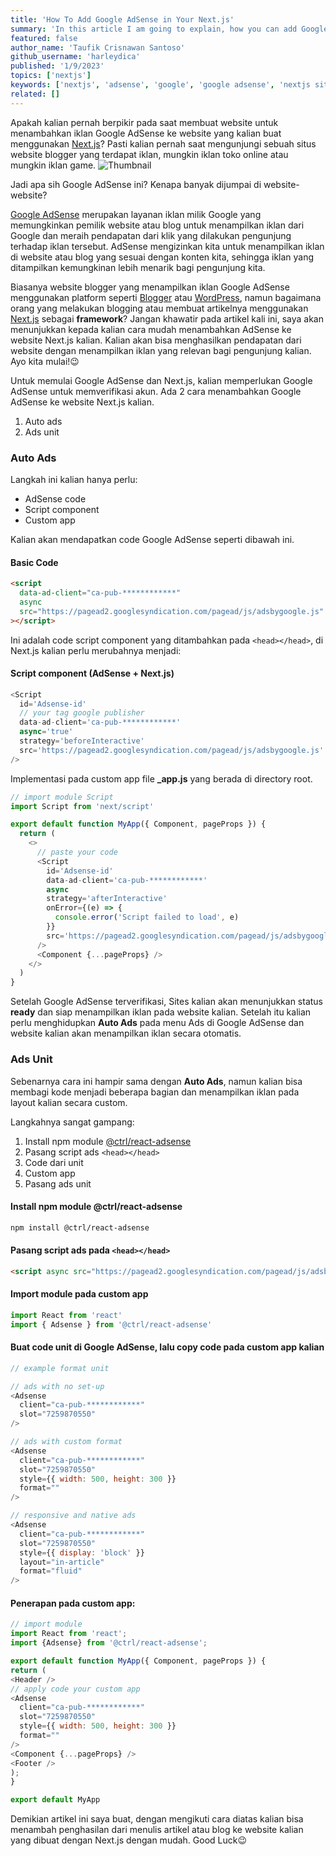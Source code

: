 ```yaml
---
title: 'How To Add Google AdSense in Your Next.js'
summary: 'In this article I am going to explain, how you can add Google AdSense in Next.js sites (or any other react applications).. How? read this article to the end😉'
featured: false
author_name: 'Taufik Crisnawan Santoso'
github_username: 'harleydica'
published: '1/9/2023'
topics: ['nextjs']
keywords: ['nextjs', 'adsense', 'google', 'google adsense', 'nextjs sites', 'framework nextjs']
related: []
---
```


Apakah kalian pernah berpikir pada saat membuat website untuk menambahkan iklan Google AdSense ke website yang kalian buat menggunakan [Next.js](https://nextjs.org)? Pasti kalian pernah saat mengunjungi sebuah situs website blogger yang terdapat iklan, mungkin iklan toko online atau mungkin iklan game.
![Thumbnail](https://ik.imagekit.io/taufik/blog/how-to-add-adsense-nextjs/adsense_nextjs.png 'Thumbnail')

Jadi apa sih Google AdSense ini? Kenapa banyak dijumpai di website-website?

[Google AdSense](https://www.google.com/intl/id_id/adsense/start) merupakan layanan iklan milik Google yang memungkinkan pemilik website atau blog untuk menampilkan iklan dari Google dan meraih pendapatan dari klik yang dilakukan pengunjung terhadap iklan tersebut. AdSense mengizinkan kita untuk menampilkan iklan di website atau blog yang sesuai dengan konten kita, sehingga iklan yang ditampilkan kemungkinan lebih menarik bagi pengunjung kita.

Biasanya website blogger yang menampilkan iklan Google AdSense menggunakan platform seperti [Blogger](https://www.blogger.com) atau [WordPress](https://wordpress.com), namun bagaimana orang yang melakukan blogging atau membuat artikelnya menggunakan [Next.js](https://nextjs.org) sebagai **framework**? Jangan khawatir pada artikel kali ini, saya akan menunjukkan kepada kalian cara mudah menambahkan AdSense ke website Next.js kalian. Kalian akan bisa menghasilkan pendapatan dari website dengan menampilkan iklan yang relevan bagi pengunjung kalian. Ayo kita mulai!😉

Untuk memulai Google AdSense dan Next.js, kalian memperlukan Google AdSense untuk memverifikasi akun. Ada 2 cara menambahkan Google AdSense ke website Next.js kalian.

1. Auto ads
2. Ads unit

### Auto Ads

Langkah ini kalian hanya perlu:

- AdSense code
- Script component
- Custom app

Kalian akan mendapatkan code Google AdSense seperti dibawah ini.

#### Basic Code

```html
<script
  data-ad-client="ca-pub-************"
  async
  src="https://pagead2.googlesyndication.com/pagead/js/adsbygoogle.js"
></script>
```

Ini adalah code script component yang ditambahkan pada `<head></head>`, di Next.js kalian perlu merubahnya menjadi:

#### Script component (AdSense + Next.js)

```js
<Script
  id='Adsense-id'
  // your tag google publisher
  data-ad-client='ca-pub-************'
  async='true'
  strategy='beforeInteractive'
  src='https://pagead2.googlesyndication.com/pagead/js/adsbygoogle.js'
/>
```

Implementasi pada custom app file **\_app.js** yang berada di directory root.

```js
// import module Script
import Script from 'next/script'

export default function MyApp({ Component, pageProps }) {
  return (
    <>
      // paste your code
      <Script
        id='Adsense-id'
        data-ad-client='ca-pub-************'
        async
        strategy='afterInteractive'
        onError={(e) => {
          console.error('Script failed to load', e)
        }}
        src='https://pagead2.googlesyndication.com/pagead/js/adsbygoogle.js'
      />
      <Component {...pageProps} />
    </>
  )
}
```

Setelah Google AdSense terverifikasi, Sites kalian akan menunjukkan status **ready** dan siap menampilkan iklan pada website kalian. Setelah itu kalian perlu menghidupkan **Auto Ads** pada menu Ads di Google AdSense dan website kalian akan menampilkan iklan secara otomatis.

### Ads Unit

Sebenarnya cara ini hampir sama dengan **Auto Ads**, namun kalian bisa membagi kode menjadi beberapa bagian dan menampilkan iklan pada layout kalian secara custom.

Langkahnya sangat gampang:

1. Install npm module [@ctrl/react-adsense](https://www.npmjs.com/package/@ctrl/react-adsense)
2. Pasang script ads `<head></head>`
3. Code dari unit
4. Custom app
5. Pasang ads unit

#### Install npm module **@ctrl/react-adsense**

```bash
npm install @ctrl/react-adsense
```

#### Pasang script ads pada `<head></head>`

```html
<script async src="https://pagead2.googlesyndication.com/pagead/js/adsbygoogle.js"></script>
```

#### Import module pada custom app

```js
import React from 'react'
import { Adsense } from '@ctrl/react-adsense'
```

#### Buat code unit di Google AdSense, lalu copy code pada custom app kalian

```js
// example format unit

// ads with no set-up
<Adsense
  client="ca-pub-************"
  slot="7259870550"
/>

// ads with custom format
<Adsense
  client="ca-pub-************"
  slot="7259870550"
  style={{ width: 500, height: 300 }}
  format=""
/>

// responsive and native ads
<Adsense
  client="ca-pub-************"
  slot="7259870550"
  style={{ display: 'block' }}
  layout="in-article"
  format="fluid"
/>
```

#### Penerapan pada custom app:

```js
// import module
import React from 'react';
import {Adsense} from '@ctrl/react-adsense';

export default function MyApp({ Component, pageProps }) {
return (
<Header />
// apply code your custom app
<Adsense
  client="ca-pub-************"
  slot="7259870550"
  style={{ width: 500, height: 300 }}
  format=""
/>
<Component {...pageProps} />
<Footer />
);
}

export default MyApp
```

Demikian artikel ini saya buat, dengan mengikuti cara diatas kalian bisa menambah penghasilan dari menulis artikel atau blog ke website kalian yang dibuat dengan Next.js dengan mudah.
Good Luck😉
